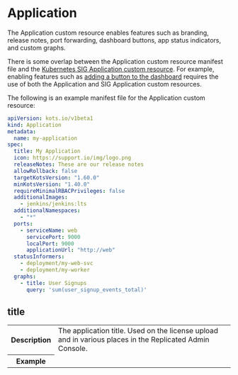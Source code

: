 
# Application

The Application custom resource enables features such as branding, release notes, port forwarding, dashboard buttons, app status indicators, and custom graphs.

There is some overlap between the Application custom resource manifest file and the [Kubernetes SIG Application custom resource](https://github.com/kubernetes-sigs/application/blob/master/docs/api.md). For example, enabling features such as [adding a button to the dashboard](/vendor/admin-console-adding-buttons-links) requires the use of both the Application and SIG Application custom resources.

The following is an example manifest file for the Application custom resource:

```yaml
apiVersion: kots.io/v1beta1
kind: Application
metadata:
  name: my-application
spec:
  title: My Application
  icon: https://support.io/img/logo.png
  releaseNotes: These are our release notes
  allowRollback: false
  targetKotsVersion: "1.60.0"
  minKotsVersion: "1.40.0"
  requireMinimalRBACPrivileges: false
  additionalImages:
    - jenkins/jenkins:lts
  additionalNamespaces:
    - "*"
  ports:
    - serviceName: web
      servicePort: 9000
      localPort: 9000
      applicationUrl: "http://web"
  statusInformers:
    - deployment/my-web-svc
    - deployment/my-worker
  graphs:
    - title: User Signups
      query: 'sum(user_signup_events_total)'
```

## title

<table>
  <tr>
    <th>Description</th>
    <td>The application title. Used on the license upload and in various places in the Replicated Admin Console.</td>
  </tr>
  <tr>
    <th>Example</th>
    <td><Title/></td>
  </tr>
  <tr>
    <th>Supports Go templates?</th>
    <td>No</td>
  </tr>
  <tr>
    <th>Supported for <a href="/vendor/embedded-overview">Embedded Cluster</a>?</th>
    <td>Yes</td>
  </tr>     
</table>

## icon

<table>
  <tr>
    <th>Description</th>
    <td>The icon file for the application. Used on the license upload and in various places in the Admin Console.</td>
  </tr>
  <tr>
    <th>Example</th>
    <td><Icon/></td>
  </tr>
  <tr>
    <th>Supports Go templates?</th>
    <td>No</td>
  </tr>
  <tr>
    <th>Supported for <a href="/vendor/embedded-overview">Embedded Cluster</a>?</th>
    <td>Yes</td>
  </tr>    
</table>


## releaseNotes

<table>
  <tr>
    <th>Description</th>
    <td>The release notes for this version. These can also be set when promoting a release.</td>
  </tr>
  <tr>
    <th>Example</th>
    <td><ReleaseNotes/></td>
  </tr>
  <tr>
    <th>Supports Go templates?</th>
    <td>No</td>
  </tr>
  <tr>
    <th>Supported for <a href="/vendor/embedded-overview">Embedded Cluster</a>?</th>
    <td>Yes</td>
  </tr>    
</table>

## allowRollback

<table>
  <tr>
    <th>Description</th>
    <td>
      <p>Enable this flag to create a <strong>Rollback</strong> button on the Admin Console Version History page.</p>
      <p>If an application is guaranteed not to introduce backwards-incompatible versions, such as through database migrations, then the <code>allowRollback</code> flag can allow end users to easily roll back to previous versions from the Admin Console.</p>
      <p>Rollback does not revert any state. Rather, it recovers the YAML manifests that are applied to the cluster.</p>
    </td>
  </tr>
  <tr>
    <th>Example</th>
    <td><AllowRollback/></td>
  </tr>
  <tr>
    <th>Default</th>
    <td><code>false</code></td>
  </tr>
  <tr>
    <th>Supports Go templates?</th>
    <td>No</td>
  </tr>
  <tr>
    <th>Supported for <a href="/vendor/embedded-overview">Embedded Cluster</a>?</th>
    <td>No. <code>allowRollback</code> is not supported because Embedded Cluster does not support rolling back or downgrading.</td>
  </tr>    
</table>


## additionalNamespaces

<table>
  <tr>
    <th>Description</th>
    <td>
      <p>An array of additional namespaces as strings that Replicated KOTS creates on the cluster. For more information, see <a href="/vendor/operator-defining-additional-namespaces">Defining Additional Namespaces</a>.</p>
      <p>In addition to creating the additional namespaces, KOTS ensures that the application secret exists in the namespaces. KOTS also ensures that this application secret has access to pull the application images, including both images that are used and any images you add in the <code>additionalImages</code> field. This pull secret is automatically added to all manifest files that use private images.</p>
      <p>For dynamically created namespaces, specify <code>"*"</code>.</p>
    </td>
  </tr>
  <tr>
    <th>Example</th>
    <td><AdditionalNamespaces/></td>
  </tr>  
  <tr>
    <th>Supports Go templates?</th>
    <td>No</td>
  </tr>    
  <tr>
    <th>Supported for <a href="/vendor/embedded-overview">Embedded Cluster</a>?</th>
    <td>Yes</td>
  </tr>
</table>

## additionalImages

<table>
  <tr>
    <th>Description</th>
    <td><p>An array of strings that reference images to be included in air gap bundles and pushed to the local registry during installation.</p><p>KOTS detects images from the PodSpecs in the application. Some applications, such as Operators, might need to include additional images that are not referenced until runtime. For more information, see <a href="/vendor/operator-defining-additional-images">Defining Additional Images</a>.</p></td>
  </tr>
  <tr>
    <th>Example</th>
    <td><AdditionalImages/></td>
  </tr>  
  <tr>
    <th>Supports Go templates?</th>
    <td>No</td>
  </tr>   
  <tr>
    <th>Supported for <a href="/vendor/embedded-overview">Embedded Cluster</a>?</th>
    <td>Yes</td>
  </tr> 
</table>

## requireMinimalRBACPrivileges

<table>
  <tr>
    <th>Description</th>
    <td><p><code>requireMinimalRBACPrivileges</code> applies to existing clusters only.</p><p>Requires minimal role-based access control (RBAC) be used for all customer installations. When set to <code>true</code>, KOTS creates a namespace-scoped Role and RoleBinding, instead of the default cluster-scoped ClusterRole and ClusterRoleBinding.</p><p>For additional requirements and limitations related to using namespace-scoped RBAC, see <a href="/vendor/packaging-rbac#min-rbac">About Namespace-scoped RBAC</a> in <em>Configuring KOTS RBAC</em>.</p></td>
  </tr>
  <tr>
    <th>Example</th>
    <td><RequireMinimalRBACPrivileges/></td>
  </tr>
  <tr>
    <th>Default</th>
    <td><code>false</code></td>
  </tr>
  <tr>
    <th>Supports Go templates?</th>
    <td>No</td>
  </tr>    
  <tr>
    <th>Supported for <a href="/vendor/embedded-overview">Embedded Cluster</a>?</th>
    <td>No</td>
  </tr>
</table>

## supportMinimalRBACPrivileges

<table>
  <tr>
    <th>Description</th>
    <td><p><code>supportMinimalRBACPrivileges</code> applies to existing clusters only.</p><p>Allows minimal role-based access control (RBAC) be used for all customer installations. When set to <code>true</code>, KOTS supports creating a namespace-scoped Role and RoleBinding, instead of the default cluster-scoped ClusterRole and ClusterRoleBinding.</p><p> Minimal RBAC is not used by default. It is only used when the <code>--use-minimal-rbac</code> flag is passed to the <code>kots install</code> command.</p><p>For additional requirements and limitations related to using namespace-scoped RBAC, see <a href="/vendor/packaging-rbac#min-rbac">About Namespace-scoped RBAC</a> in <em>Configuring KOTS RBAC</em>.</p></td>
  </tr>
  <tr>
    <th>Example</th>
    <td><SupportMinimalRBACPrivileges/></td>
  </tr>
  <tr>
    <th>Default</th>
    <td><code>false</code></td>
  </tr>
  <tr>
    <th>Supports Go templates?</th>
    <td>No</td>
  </tr>    
  <tr>
    <th>Supported for <a href="/vendor/embedded-overview">Embedded Cluster</a>?</th>
    <td>No</td>
  </tr>
</table>

## ports

<table>
<tr>
    <th>Description</th>
    <td>
      <p>Extra ports (additional to the <code>8800</code> Admin Console port) that are port-forwarded when running the <code>kubectl kots admin-console</code> command. With ports specified, KOTS can establish port forwarding to simplify connections to the deployed application. When the application starts and the service is ready, the KOTS CLI will print a message in the terminal with the URL where the port-forwarded service can be accessed. For more information, see <a href="/vendor/admin-console-port-forward">Port Forwarding Services with KOTS</a>.</p>
      <KurlNote/>
      <p>The <code>ports</code> key has the following fields:</p>
      <ul>
        <PortsServiceName/>
        <PortsServicePort/>
        <PortsLocalPort/>
        <PortsApplicationURL/>
      </ul> 
    </td>
  </tr>
  <tr>
    <th>Example</th>
    <td><Ports/></td>
  </tr>
  <tr>
    <th>Supports Go templates?</th>
    <td>No</td>
  </tr>    
  <tr>
    <th>Supported for <a href="/vendor/embedded-overview">Embedded Cluster</a>?</th>
    <td>Yes</td>
  </tr>
</table>

## statusInformers

<table>
  <tr>
    <th>Description</th>
    <td>
      <p>Resources to watch and report application status back to the user. When you include <code>statusInformers</code>, the dashboard can indicate when the application deployment is complete and the application is ready for use.</p>
      <p><code>statusInformers</code> use the format <code>[namespace/]type/name</code>, where namespace is optional.</p>
      <p>For more information about including statusInformers, see <a href="/vendor/admin-console-display-app-status">Adding Resource Status Informers</a>.</p>
    </td>
  </tr>
  <tr>
    <th>Example</th>
    <td><StatusInformers/></td>
  </tr>
  <tr>
    <th>Supports Go templates?</th>
    <td>Yes</td>
  </tr>    
  <tr>
    <th>Supported for <a href="/vendor/embedded-overview">Embedded Cluster</a>?</th>
    <td>Yes</td>
  </tr>
</table>

## graphs

<table>
  <tr>
    <th>Description</th>
    <td><p>Custom graphs to include on the Admin Console application dashboard.For more information about how to create custom graphs, see <a href="/vendor/admin-console-prometheus-monitoring">Adding Custom Graphs</a>.</p><p><code>graphs</code> has the following fields:</p><ul><li><code>graphs.title</code>: The graph title.</li><li><code>graphs.query</code>: The Prometheus query.</li><li><code>graphs.legend</code>: The legend to use for the query line. You can use Prometheus templating in the <code>legend</code> fields with each element returned from the Prometheus query. <p><GraphsTemplates/></p></li><li><code>graphs.queries</code>: A list of queries containing a <code>query</code> and <code>legend</code>.</li>  <li><code>graphs.yAxisFormat</code>: The format of the Y axis labels with support for all Grafana units. For more information, see <a href="https://grafana.com/docs/features/panels/graph/#left-y-right-y">Visualizations</a> in the Grafana documentation.</li><li><code>graphs.yAxisTemplate</code>: Y axis labels template.</li></ul></td>
  </tr>
  <tr>
    <th>Example</th>
    <td><Graphs/></td>
  </tr>
  <tr>
    <th>Supports Go templates?</th>
    <td>
      <p>Yes</p>
    </td>
  </tr>   
  <tr>
    <th>Supported for <a href="/vendor/embedded-overview">Embedded Cluster</a>?</th>
    <td>No</td>
  </tr> 
</table>

## proxyRegistryDomain

:::important
`proxyRegistryDomain` is deprecated. For information about how to use a custom domain for the Replicated proxy service, see [Using Custom Domains](/vendor/custom-domains-using).
:::

<table>	
  <tr>	
    <th>Description</th>	
    <td><p>The custom domain used for proxy.replicated.com. For more information, see <a href="/vendor/custom-domains-using">Using Custom Domains</a>.</p>	<p>Introduced in KOTS v1.91.1.</p>	</td>	
  </tr>	
  <tr>	
    <th>Example</th>	
    <td><ProxyRegistryDomain/></td>	
  </tr>	
  <tr>	
    <th>Supports Go templates?</th>	
    <td>No</td>	
  </tr>
</table>

## replicatedRegistryDomain

:::important
`replicatedRegistryDomain` is deprecated. For information about how to use a custom domain for the Replicated registry, see [Using Custom Domains](/vendor/custom-domains-using).
:::

<table>	
  <tr>	
    <th>Description</th>	
    <td><p>The custom domain used for registry.replicated.com. For more information, see <a href="/vendor/custom-domains-using">Using Custom Domains</a>.</p><p>Introduced in KOTS v1.91.1.</p>	</td>	
  </tr>	
  <tr>	
    <th>Example</th>	
    <td><ReplicatedRegistryDomain/></td>	
  </tr>	
  <tr>	
    <th>Supports Go templates?</th>	
    <td>No</td>	
  </tr>
  <tr>
    <th>Supported for <a href="/vendor/embedded-overview">Embedded Cluster</a>?</th>
    <td>Yes</td>
  </tr>	
</table>

## targetKotsVersion

<table>
  <tr>
    <th>Description</th>
    <td><p>The KOTS version that is targeted by the release. For more information, see <a href="/vendor/packaging-kots-versions">Setting Minimum and Target Versions for KOTS</a>.</p></td>
  </tr>
  <tr>
    <th>Example</th>
    <td><TargetKotsVersion/></td>
  </tr>
  <tr>
    <th>Supports Go templates?</th>
    <td>No</td>
  </tr>    
  <tr>
    <th>Supported for <a href="/vendor/embedded-overview">Embedded Cluster</a>?</th>
    <td>No. Setting <code>targetKotsVersion</code> to a version earlier than the KOTS version included in the specified version of Embedded Cluster will cause Embedded Cluster installations to fail with an error message like: <code>Error: This version of App Name requires a different version of KOTS from what you currently have installed.</code>. To avoid installation failures, do not use <code>targetKotsVersion</code> in releases that support installation with Embedded Cluster.</td>
  </tr>
</table>

## minKotsVersion (Beta)

<table>
  <tr>
    <th>Description</th>
    <td><p>The minimum KOTS version that is required by the release. For more information, see <a href="/vendor/packaging-kots-versions">Setting Minimum and Target Versions for KOTS</a>.</p></td>
  </tr>
  <tr>
    <th>Example</th>
    <td><MinKotsVersion/></td>
  </tr>
  <tr>
    <th>Supports Go templates?</th>
    <td>No</td>
  </tr>  
  <tr>
    <th>Supported for <a href="/vendor/embedded-overview">Embedded Cluster</a>?</th>
    <td>No. Setting <code>minKotsVersion</code> to a version later than the KOTS version included in the specified version of Embedded Cluster will cause Embedded Cluster installations to fail with an error message like: <code>Error: This version of App Name requires a different version of KOTS from what you currently have installed.</code>. To avoid installation failures, do not use <code>minKotsVersion</code> in releases that support installation with Embedded Cluster.</td>
  </tr>  
</table>
